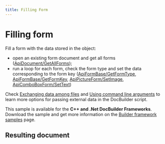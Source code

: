 ```yaml
---
title: Filling Form
---
```

# [](/docbuilder/buildersamples/)Filling form

Fill a form with the data stored in the object:

* open an existing form document and get all forms ([ApiDocument/GetAllForms](/docbuilder/textdocumentapi/apidocument/getallforms));
* run a loop for each form, check the form type and set the data corresponding to the form key ([ApiFormBase/GetFormType](/docbuilder/textdocumentapi/apiformbase/getformtype), [ApiFormBase/GetFormKey](/docbuilder/textdocumentapi/apiformbase/getformkey), [ApiPictureForm/SetImage](/docbuilder/textdocumentapi/apipictureform/setimage), [ApiComboBoxForm/SetText](/docbuilder/textdocumentapi/apicomboboxform/settext))

Check [Exchanging data among files](/docbuilder/howitworks/globalvariable) and [Using command line arguments](/docbuilder/integrationapi/arguments) to learn more options for passing external data in the DocBuilder script.

This sample is available for the **C++ and .Net DocBuilder Frameworks**.\
Download the sample and get more information on the [Builder framework samples](/docbuilder/builderframeworksamples) page.

## Resulting document
